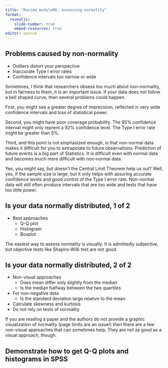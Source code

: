 ```yaml
---
title: "Review module06, assessing normality"
format: 
  revealjs:
    slide-number: true
    embed-resources: true
editor: source
---
```


## Problems caused by non-normality

-   Outliers distort your perspective
-   Inaccurate Type I error rates
-   Confidence intervals too narrow or wide

::: notes
Sometimes, I think that researchers obsess too much about non-normality, but in fairness to them, it is an important issue. If your data does not follow a bell shaped curve, then several problems could happen.

First, you might see a greater degree of imprecision, reflected in very wide confidence intervals and loss of statistical power.

Second, you might have poor coverage probability. The 95% confidence interval might only reprent a 92% confidence level. The Type I error rate might be greater than 5%.

Third, and this point is not emphasized enough, is that non-normal data makes it difficult for you to extrapolate to future observations. Prediction of future events is a big part of Statistics. It is difficult even with normal data and becomes much more difficult with non-normal data.

Yes, you might say, but doesn't the Central Limit Theorem help us out? Well, yes, if the sample size is large, but it only helps with assuring accurate confidence levels and good control of the Type I error rate. Non-normal data will still often produce intervals that are too wide and tests that have too little power.
:::

## Is your data normally distributed, 1 of 2

-   Best approaches
    -   Q-Q plot
    -   Histogram
    -   Boxplot

::: notes
The easiest way to assess normality is visually. It is admittedly subjective, but objective tests like Shapiro-Wilk test are not good.
:::

## Is your data normally distributed, 2 of 2

-   Non-visual approaches
    -   Does mean differ only slightly from the median
    -   Is the median halfway between the two quartiles
-   For non-negative data
    -   Is the standard deviation large relative to the mean
-   Calculate skewness and kurtosis
-   Do not rely on tests of normality

::: notes
If you are reading a paper and the authors do not provide a graphic visualization of normality (page limits are an issue!) then there are a few non-visual approaches that can sometimes help. They are not as good as a visual approach, though.
:::

## Demonstrate how to get Q-Q plots and histograms in SPSS
